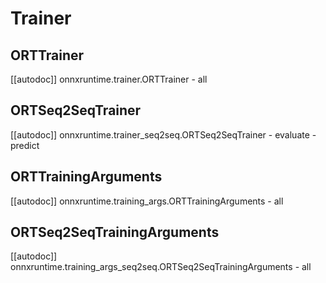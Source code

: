 <!--Copyright 2022 The HuggingFace Team. All rights reserved.

Licensed under the Apache License, Version 2.0 (the "License"); you may not use this file except in compliance with
the License. You may obtain a copy of the License at

http://www.apache.org/licenses/LICENSE-2.0

Unless required by applicable law or agreed to in writing, software distributed under the License is distributed on
an "AS IS" BASIS, WITHOUT WARRANTIES OR CONDITIONS OF ANY KIND, either express or implied. See the License for the
specific language governing permissions and limitations under the License.
-->

# Trainer

## ORTTrainer

[[autodoc]] onnxruntime.trainer.ORTTrainer
    - all

## ORTSeq2SeqTrainer

[[autodoc]] onnxruntime.trainer_seq2seq.ORTSeq2SeqTrainer
    - evaluate
    - predict

## ORTTrainingArguments

[[autodoc]] onnxruntime.training_args.ORTTrainingArguments
    - all

## ORTSeq2SeqTrainingArguments

[[autodoc]] onnxruntime.training_args_seq2seq.ORTSeq2SeqTrainingArguments
    - all